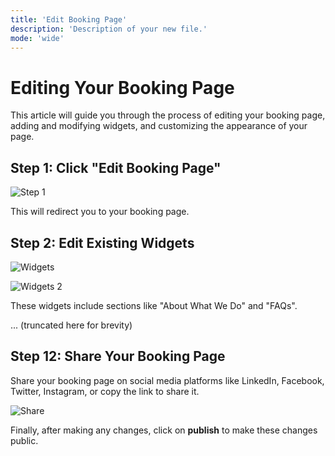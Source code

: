 ```yaml
---
title: 'Edit Booking Page'
description: 'Description of your new file.'
mode: 'wide'
---
```


# Editing Your Booking Page

This article will guide you through the process of editing your booking page, adding and modifying widgets, and customizing the appearance of your page.

## Step 1: Click "Edit Booking Page"

![Step 1](https://usercontent.in.prod.clueso.io/ebbf25da-f06e-4e91-8b05-b5f8e12127c5/b62e0b63-91a0-48f0-9ab7-b4068910f99d/52dde77d-a3fb-472d-8a15-4c370a09f52a/images/8eb161af-0e4a-4b0d-a0a9-d1aa2849fc4d.png)

This will redirect you to your booking page.

## Step 2: Edit Existing Widgets

![Widgets](https://usercontent.in.prod.clueso.io/ebbf25da-f06e-4e91-8b05-b5f8e12127c5/b62e0b63-91a0-48f0-9ab7-b4068910f99d/52dde77d-a3fb-472d-8a15-4c370a09f52a/images/b8939946-5b2c-47f9-9245-ec96ec43ab65.png)

![Widgets 2](https://usercontent.in.prod.clueso.io/ebbf25da-f06e-4e91-8b05-b5f8e12127c5/b62e0b63-91a0-48f0-9ab7-b4068910f99d/52dde77d-a3fb-472d-8a15-4c370a09f52a/images/21264579-761d-4de2-b594-e11b87ae642f.png)

These widgets include sections like "About What We Do" and "FAQs".

... (truncated here for brevity)

## Step 12: Share Your Booking Page

Share your booking page on social media platforms like LinkedIn, Facebook, Twitter, Instagram, or copy the link to share it.

![Share](https://usercontent.in.prod.clueso.io/ebbf25da-f06e-4e91-8b05-b5f8e12127c5/b62e0b63-91a0-48f0-9ab7-b4068910f99d/52dde77d-a3fb-472d-8a15-4c370a09f52a/images/b7f526bd-2877-411b-b944-7b1171b9e27a.png)

Finally, after making any changes, click on **publish** to make these changes public.